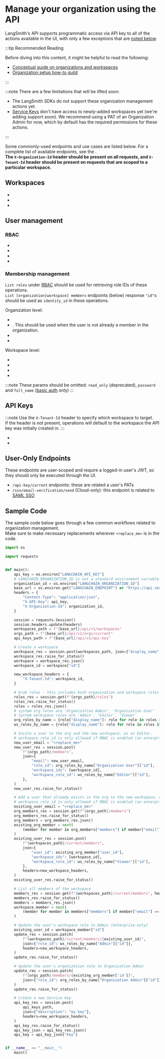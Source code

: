 
# Manage your organization using the API

LangSmith's API supports programmatic access via API key to all of the actions available in the UI, with only a few exceptions that are [noted below](#user-only-endpoints).

:::tip Recommended Reading

Before diving into this content, it might be helpful to read the following:

- [Conceptual guide on organizations and workspaces](../../concepts)
- [Organization setup how-to guild](./set_up_organization.mdx)

:::

:::note
There are a few limitations that will be lifted soon:

- The LangSmith SDKs do not support these organization management actions yet.
- [Service Keys](../../concepts#api-keys) don't have access to newly-added workspaces yet (we're adding support soon). We recommend using a PAT of an Organization Admin for now, which by default has the required permissions for these actions.

:::

Some commonly-used endpoints and use cases are listed below. For a complete list of available endpoints, see the <RegionalUrl text='API docs' type='api' suffix='/redoc' />.  
**The `X-Organization-Id` header should be present on all requests, and `X-Tenant-Id` header should be present on requests that are scoped to a particular workspace.**

## Workspaces

- <RegionalUrl
    text="List workspaces"
    type="api"
    suffix="/redoc#tag/workspaces/operation/list_workspaces_api_v1_workspaces_get"
  />
- <RegionalUrl
    text="Create workspace"
    type="api"
    suffix="/redoc#tag/workspaces/operation/create_workspace_api_v1_workspaces_post"
  />
- <RegionalUrl
    text="Update workspace name"
    type="api"
    suffix="/redoc#tag/workspaces/operation/patch_workspace_api_v1_workspaces__workspace_id__patch"
  />

## User management

### RBAC

- <RegionalUrl
    text="List roles"
    type="api"
    suffix="/redoc#tag/orgs/operation/list_organization_roles_api_v1_orgs_current_roles_get"
  />
- <RegionalUrl
    text="List permissions"
    type="api"
    suffix="/redoc#tag/orgs/operation/update_organization_roles_api_v1_orgs_current_roles__role_id__patch"
  />
- <RegionalUrl
    text="Create role"
    type="api"
    suffix="/redoc#tag/orgs/operation/create_organization_roles_api_v1_orgs_current_roles_post"
  />
- <RegionalUrl
    text="Update role"
    type="api"
    suffix="/redoc#tag/orgs/operation/update_organization_roles_api_v1_orgs_current_roles__role_id__patch"
  />

### Membership management

`List roles` under [RBAC](#rbac) should be used for retrieving role IDs of these operations.  
`List [organization|workspace] members` endpoints (below) response `"id"`s should be used as `identity_id` in these operations.

Organization level:

- <RegionalUrl
    text="List organization members"
    type="api"
    suffix="/redoc#tag/orgs/operation/get_current_org_members_api_v1_orgs_current_members_get"
  />
- <RegionalUrl
    text="Invite a user to the organization and one or more workspaces"
    type="api"
    suffix="/redoc#tag/workspaces/operation/add_member_to_current_workspace_api_v1_workspaces_current_members_post"
  />
  . This should be used when the user is not already a member in the organization.
- <RegionalUrl
    text="Update a user’s organization role"
    type="api"
    suffix="/redoc#tag/workspaces/operation/add_member_to_current_workspace_api_v1_workspaces_current_members_post"
  />
- <RegionalUrl
    text="Remove someone from the organization"
    type="api"
    suffix="/redoc#tag/orgs/operation/remove_member_from_current_org_api_v1_orgs_current_members__identity_id__delete"
  />

Workspace level:

- <RegionalUrl
    text="List workspace members"
    type="api"
    suffix="/redoc#tag/workspaces/operation/get_current_workspace_members_api_v1_workspaces_current_members_get"
  />
- <RegionalUrl
    text="Add a member to a workspace that is already part of the organization"
    type="api"
    suffix="/redoc#tag/workspaces/operation/add_member_to_current_workspace_api_v1_workspaces_current_members_post"
  />
- <RegionalUrl
    text="Update a user’s workspace role"
    type="api"
    suffix="/redoc#tag/workspaces/operation/add_member_to_current_workspace_api_v1_workspaces_current_members_post"
  />
- <RegionalUrl
    text="Remove someone from a workspace"
    type="api"
    suffix="/redoc#tag/workspaces/operation/delete_current_workspace_member_api_v1_workspaces_current_members__identity_id__delete"
  />

:::note
These params should be omitted: `read_only` (deprecated), `password` and `full_name` ([basic auth](/reference/authentication_authorization/authentication_methods.mdx) only)
:::

## API Keys

:::note
Use the `X-Tenant-Id` header to specify which workspace to target.  
If the header is not present, operations will default to the workspace the API key was initially created in.
:::

- <RegionalUrl
    text="Create a service key"
    type="api"
    suffix="/redoc#tag/api-key/operation/generate_api_key_api_v1_api_key_post"
  />
- <RegionalUrl
    text="Delete a service key"
    type="api"
    suffix="/redoc#tag/api-key/operation/delete_api_key_api_v1_api_key__api_key_id__delete"
  />

## User-Only Endpoints

These endpoints are user-scoped and require a logged-in user's JWT, so they should only be executed through the UI.

- `/api-key/current` endpoints: these are related a user's PATs
- `/sso/email-verification/send` (Cloud-only): this endpoint is related to [SAML SSO](./set_up_saml_sso.mdx)

## Sample Code

The sample code below goes through a few common workflows related to organization management.  
Make sure to make necessary replacements wherever `<replace_me>` is in the code.

```python
import os

import requests


def main():
    api_key = os.environ["LANGCHAIN_API_KEY"]
    # LANGCHAIN_ORGANIZATION_ID is not a standard environment variable in the SDK, just used for this example
    organization_id = os.environ["LANGCHAIN_ORGANIZATION_ID"]
    base_url = os.environ.get("LANGCHAIN_ENDPOINT") or "https://api.smith.langchain.com"
    headers = {
        "Content-Type": "application/json",
        "X-API-Key": api_key,
        "X-Organization-Id": organization_id,
    }

    session = requests.Session()
    session.headers.update(headers)
    workspaces_path = f"{base_url}/api/v1/workspaces"
    orgs_path = f"{base_url}/api/v1/orgs/current"
    api_keys_path = f"{base_url}/api/v1/api-key"

    # Create a workspace
    workspace_res = session.post(workspaces_path, json={"display_name": "My Workspace"})
    workspace_res.raise_for_status()
    workspace = workspace_res.json()
    workspace_id = workspace["id"]

    new_workspace_headers = {
        "X-Tenant-Id": workspace_id,
    }

    # Grab roles - this includes both organization and workspace roles
    roles_res = session.get(f"{orgs_path}/roles")
    roles_res.raise_for_status()
    roles = roles_res.json()
    # system org roles are 'Organization Admin', 'Organization User'
    # system workspace roles are 'Admin', 'Editor', 'Viewer'
    org_roles_by_name = {role["display_name"]: role for role in roles if role["access_scope"] == "organization"}
    ws_roles_by_name = {role["display_name"]: role for role in roles if role["access_scope"] == "workspace"}

    # Invite a user to the org and the new workspace, as an Editor.
    # workspace_role_id is only allowed if RBAC is enabled (an enterprise feature).
    new_user_email = "<replace_me>"
    new_user_res = session.post(
        f"{orgs_path}/members",
        json={
            "email": new_user_email,
            "role_id": org_roles_by_name["Organization User"]["id"],
            "workspace_ids": [workspace_id],
            "workspace_role_id": ws_roles_by_name["Editor"]["id"],
        },
    )
    new_user_res.raise_for_status()

    # Add a user that already exists in the org to the new workspace, as a Viewer.
    # workspace_role_id is only allowed if RBAC is enabled (an enterprise feature).
    existing_user_email = "<replace_me>"
    org_members_res = session.get(f"{orgs_path}/members")
    org_members_res.raise_for_status()
    org_members = org_members_res.json()
    existing_org_member = next(
        (member for member in org_members["members"] if member["email"] == existing_user_email), None
    )
    existing_user_res = session.post(
        f"{workspaces_path}/current/members",
        json={
            "user_id": existing_org_member["user_id"],
            "workspace_ids": [workspace_id],
            "workspace_role_id": ws_roles_by_name["Viewer"]["id"],
        },
        headers=new_workspace_headers,
    )
    existing_user_res.raise_for_status()

    # List all members of the workspace
    members_res = session.get(f"{workspaces_path}/current/members", headers=new_workspace_headers)
    members_res.raise_for_status()
    members = members_res.json()
    workspace_member = next(
        (member for member in members["members"] if member["email"] == existing_user_email), None
    )

    # Update the user's workspace role to Admin (enterprise-only)
    existing_user_id = workspace_member["id"]
    update_res = session.patch(
        f"{workspaces_path}/current/members/{existing_user_id}",
        json={"role_id": ws_roles_by_name["Admin"]["id"]},
        headers=new_workspace_headers,
    )
    update_res.raise_for_status()

    # Update the user's organization role to Organization Admin
    update_res = session.patch(
        f"{orgs_path}/members/{existing_org_member['id']}",
        json={"role_id": org_roles_by_name["Organization Admin"]["id"]},
    )
    update_res.raise_for_status()

    # Create a new Service key
    api_key_res = session.post(
        api_keys_path,
        json={"description": "my key"},
        headers=new_workspace_headers,
    )
    api_key_res.raise_for_status()
    api_key_json = api_key_res.json()
    api_key = api_key_json["key"]


if __name__ == "__main__":
    main()
```
